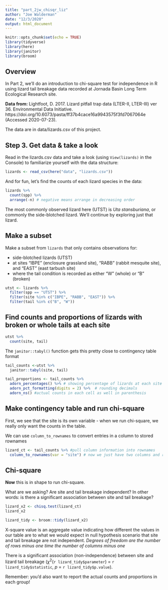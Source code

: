 ```yaml
---
title: "part_2jw_chisqr_liz"
author: "Joe Walderman"
date: "12/3/2020"
output: html_document
---
```


```r
knitr::opts_chunk$set(echo = TRUE)
library(tidyverse)
library(here)
library(janitor)
library(broom)
```

## Overview

In Part 2, we'll do an introduction to chi-square test for independence in R using lizard tail breakage data recorded at Jornada Basin Long Term Ecological Research site. 

**Data from:** Lightfoot, D. 2017. Lizard pitfall trap data (LTER-II, LTER-III) ver 36. Environmental Data Initiative. https://doi.org/10.6073/pasta/ff37b4cace16a9943575f3fd7067064e (Accessed 2020-07-23).

The data are in data/lizards.csv of this project. 

## Step 3. Get data & take a look

Read in the lizards.csv data and take a look (using `View(lizards)` in the Console) to familiarize yourself with the data structure: 

```r
lizards <- read_csv(here("data", "lizards.csv"))
```
And for fun, let's find the counts of each lizard species in the data: 

```r
lizards %>% 
  count(spp) %>% 
  arrange(-n) # negative means arrange in decreasing order
```


The most commonly observed lizard here (UTST) is *Uta stansburiana*, or commonly the side-blotched lizard. We'll continue by exploring just that lizard. 

## Make a subset

Make a subset from `lizards` that only contains observations for: 
 
- side-blotched lizards (UTST)
- at sites "IBPE" (enclosure grassland site), "RABB" (rabbit mesquite site), and "EAST" (east tarbush site)
- where the tail condition is recorded as either "W" (whole) or "B" (broken)

```r
utst <- lizards %>% 
  filter(spp == "UTST") %>% 
  filter(site %in% c("IBPE", "RABB", "EAST")) %>%
  filter(tail %in% c("B", "W"))
```

## Find counts and proportions of lizards with broken or whole tails at each site


```r
utst %>% 
  count(site, tail)
```


The `janitor::tabyl()` function gets this pretty close to contingency table format

```r
tail_counts <-utst %>% 
  janitor::tabyl(site, tail)

tail_proportions <- tail_counts %>% 
  adorn_percentages() %>% # showing percentage of lizards at each site with broken or whole tails
  adorn_pct_formatting(digits = 2) %>%  # rounding decimals
  adorn_ns() #actual counts in each cell as well in parenthesis
```


## Make contingency table and run chi-square

First, we see that the site is its own variable - when we run chi-square, we really only want the counts in the table. 

We can use `column_to_rownames` to convert entries in a column to stored rownames 

```r
lizard_ct <- tail_counts %>% #pull column information into rownames
  column_to_rownames(var = "site") # now we just have two columns and ready to be fed into chi sqrd
```

## Chi-square

**Now** this is in shape to run chi-square. 

What are we asking? Are site and tail breakage independent? In other words: is there a significant association between site and tail breakage? 

```r
lizard_x2 <- chisq.test(lizard_ct)
lizard_x2

lizard_tidy <- broom::tidy(lizard_x2)
```
X-square value is an aggregate value indicating how different the values in our table are to what we would expect in null hypothesis scenario that site and tail breakage are not independent. *Degrees of freedom are the number of rows minus one time the number of columns minus one*

There is a significant association (non-independence) between site and lizard tail breakage ($\chi$^2^(`r lizard_tidy$parameter`) = `r lizard_tidy$statistic`, *p* = `r lizard_tidy$p.value`).

Remember: you'd also want to report the actual counts and proportions in each group! 
